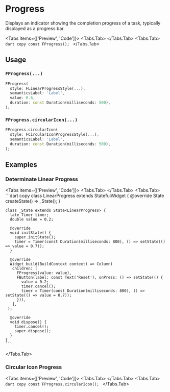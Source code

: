 
# Progress

Displays an indicator showing the completion progress of a task, typically displayed as a progress bar.

<LinkBadgeGroup>
    <LinkBadge label="API Reference" href="https://pub.dev/documentation/forui/latest/forui.widgets.progress/"/>
</LinkBadgeGroup>

<Tabs items={['Preview', 'Code']}>
  <Tabs.Tab>
    <Widget name='progress'/>
  </Tabs.Tab>
  <Tabs.Tab>
    ```dart copy
    const FProgress();
    ```
  </Tabs.Tab>
</Tabs>

## Usage

### `FProgress(...)`

```dart copy
FProgress(
  style: FLinearProgressStyle(...),
  semanticsLabel: 'Label',
  value: 0.6,
  duration: const Duration(milliseconds: 500),
);
```

### `FProgress.circularIcon(...)`

```dart copy
FProgress.circularIcon(
  style: FCircularIconProgressStyle(...),
  semanticsLabel: 'Label',
  duration: const Duration(milliseconds: 500),
);
```

## Examples

### Determinate Linear Progress

<Tabs items={['Preview', 'Code']}>
  <Tabs.Tab>
    <Widget name='progress' variant='linear'/>
  </Tabs.Tab>
  <Tabs.Tab>
    ```dart copy
    class LinearProgress extends StatefulWidget {
      @override
      State<LinearProgress> createState() => _State();
    }

    class _State extends State<LinearProgress> {
      late Timer timer;
      double value = 0.2;

      @override
      void initState() {
        super.initState();
        timer = Timer(const Duration(milliseconds: 800), () => setState(() => value = 0.7));
      }

      @override
      Widget build(BuildContext context) => Column(
       children: [
         FProgress(value: value),
         FButton(label: const Text('Reset'), onPress: () => setState(() {
           value = 0.2;
           timer.cancel();
           timer = Timer(const Duration(milliseconds: 800), () => setState(() => value = 0.7));
         })),
       ],
     );

      @override
      void dispose() {
        timer.cancel();
        super.dispose();
      }
    }
    ```

  </Tabs.Tab>
</Tabs>

### Circular Icon Progress

<Tabs items={['Preview', 'Code']}>
  <Tabs.Tab>
    <Widget name='progress' variant='circular'/>
  </Tabs.Tab>
  <Tabs.Tab>
    ```dart copy
    const FProgress.circularIcon();
    ```
  </Tabs.Tab>
</Tabs>
